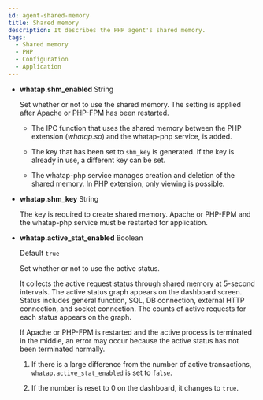 ```yaml
---
id: agent-shared-memory
title: Shared memory
description: It describes the PHP agent's shared memory.
tags:
  - Shared memory
  - PHP
  - Configuration
  - Application
---
```


-   **whatap.shm_enabled** <span class='type'>String</span>

    Set whether or not to use the shared memory. The setting is applied after Apache or PHP-FPM has been restarted.

    -   The IPC function that uses the shared memory between the PHP extension (_whatap.so_) and the whatap-php service, is added.

    -   The key that has been set to `shm_key` is generated. If the key is already in use, a different key can be set.

    -   The whatap-php service manages creation and deletion of the shared memory. In PHP extension, only viewing is possible.

-   **whatap.shm_key** <span class='type'>String</span>

    The key is required to create shared memory. Apache or PHP-FPM and the whatap-php service must be restarted for application.

-   **whatap.active_stat_enabled** <span class='type'>Boolean</span>

    Default `true`

    Set whether or not to use the active status.  

    It collects the active request status through shared memory at 5-second intervals. The active status graph appears on the dashboard screen. Status includes general function, SQL, DB connection, external HTTP connection, and socket connection. The counts of active requests for each status appears on the graph.

    If Apache or PHP-FPM is restarted and the active process is terminated in the middle, an error may occur because the active status has not been terminated normally.

    1.  If there is a large difference from the number of active transactions, `whatap.active_stat_enabled` is set to `false`. 

    2.  If the number is reset to 0 on the dashboard, it changes to `true`.
